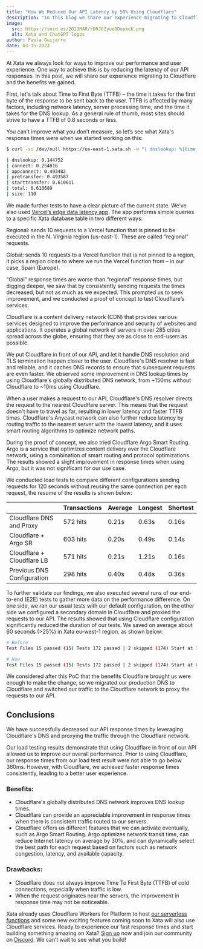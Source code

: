 ```yaml
---
title: "How We Reduced Our API Latency by 50% Using Cloudflare"
description: "In this blog we share our experience migrating to Cloudflare and the reduction in latency we gained by making the switch."
image:
  src: https://snid.es/2023MAR/rDRJ6ZyueODopkcK.png
  alt: Xata and ChatGPT logos
author: Paula Guijarro
date: 03-15-2023
---
```


At Xata we always look for ways to improve our performance and user experience. One way to achieve this is by reducing the latency of our API responses. In this post, we will share our experience migrating to Cloudflare and the benefits we gained.

First, let's talk about Time to First Byte (TTFB) – the time it takes for the first byte of the response to be sent back to the user. TTFB is affected by many factors, including network latency, server processing time, and the time it takes for the DNS lookup. As a general rule of thumb, most sites should strive to have a TTFB of 0.8 seconds or less.

You can’t improve what you don’t measure, so let’s see what Xata's response times were when we started working on this:

```bash
$ curl -so /dev/null https://us-east-1.xata.sh -w "| dnslookup: %{time_namelookup} \n| connect: %{time_connect} \n| appconnect: %{time_appconnect} \n| pretransfer: %{time_pretransfer} \n| starttransfer: %{time_starttransfer} \n| total: %{time_total} \n| size: %{size_download}\n"

| dnslookup: 0.144752
| connect: 0.254816
| appconnect: 0.493482
| pretransfer: 0.493587
| starttransfer: 0.610611
| total: 0.610689
| size: 110
```

We made further tests to have a clear picture of the current state. We’ve also used [Vercel’s edge data latency app](https://edge-data-latency.vercel.app/). The app performs simple queries to a specific Xata database table in two different ways:

Regional: sends 10 requests to a Vercel function that is pinned to be executed in the N. Virginia region (us-east-1). These are called “regional” requests.

Global: sends 10 requests to a Vercel function that is not pinned to a region, it picks a region close to where we run the Vercel function from – in our case, Spain (Europe).

<ArticleImage src="https://xata.io/images/blog/latency/latency_dist1.png" width="500" height="522" alt="Latency distribution" caption="Latency distribution from Spain" position="center" />

“Global” response times are worse than “regional” response times, but digging deeper, we saw that by consistently sending requests the times decreased, but not as much as we expected. This prompted us to seek improvement, and we conducted a proof of concept to test Cloudflare’s services.

Cloudflare is a content delivery network (CDN) that provides various services designed to improve the performance and security of websites and applications. It operates a global network of servers in over 285 cities spread across the globe, ensuring that they are as close to end-users as possible.

We put Cloudflare in front of our API, and let it handle DNS resolution and TLS termination happen closer to the user. Cloudflare's DNS resolver is fast and reliable, and it caches DNS records to ensure that subsequent requests are even faster. We observed some improvement in DNS lookup times by using Cloudflare's globally distributed DNS network, from ~150ms without Cloudflare to ~10ms using Cloudflare.

When a user makes a request to our API, Cloudflare's DNS resolver directs the request to the nearest Cloudflare server. This means that the request doesn't have to travel as far, resulting in lower latency and faster TTFB times. Cloudflare's Anycast network can also further reduce latency by routing traffic to the nearest server with the lowest latency, and it uses smart routing algorithms to optimize network paths.

During the proof of concept, we also tried Cloudflare Argo Smart Routing. Argo is a service that optimizes content delivery over the Cloudflare network, using a combination of smart routing and protocol optimizations. The results showed a slight improvement in response times when using Argo, but it was not significant for our use case.

We conducted load tests to compare different configurations sending requests for 120 seconds without reusing the same connection per each request, the resume of the results is shown below:

|  | Transactions | Average | Longest | Shortest |
| --- | --- | --- | --- | --- |
| Cloudflare DNS and Proxy | 572 hits | 0.21s | 0.63s | 0.16s |
| Cloudflare + Argo SR | 603 hits | 0.20s | 0.49s | 0.14s |
| Cloudflare + Cloudflare LB | 571 hits | 0.21s | 1.21s | 0.16s |
| Previous DNS Configuration | 298 hits | 0.40s | 0.48s | 0.36s |

To further validate our findings, we also executed several runs of our end-to-end (E2E) tests to gather more data on the performance difference. On one side, we ran our usual tests with our default configuration, on the other side we configured a secondary domain in Cloudflare and proxied the requests to our API. The results showed that using Cloudflare configuration significantly reduced the duration of our tests. We saved on average about 60 seconds (>25%) in Xata eu-west-1 region, as shown below:

```bash
# Before
Test Files 15 passed (15) Tests 172 passed | 2 skipped (174) Start at 11:07:13 Duration 221.77s (transform 793ms, setup 2ms, collect 7.42s, tests 203.69s)

# Now
Test Files 15 passed (15) Tests 172 passed | 2 skipped (174) Start at 08:32:56 Duration 157.63s (transform 822ms, setup 2ms, collect 7.09s, tests 141.18s)
```

We considered after this PoC that the benefits Cloudflare brought us were enough to make the change, so we migrated our production DNS to Cloudflare and switched our traffic to the Cloudflare network to proxy the requests to our API.

## Conclusions

We have successfully decreased our API response times by leveraging Cloudflare's DNS and proxying the traffic through the Cloudflare network.

Our load testing results demonstrate that using Cloudflare in front of our API allowed us to improve our overall performance. Prior to using Cloudflare, our response times from our load test result were not able to go below 360ms. However, with Cloudflare, we achieved faster response times consistently, leading to a better user experience.

<ArticleImage src="https://xata.io/images/blog/latency/latency_dist1.png" width="500" height="510" alt="Latency distribution" caption="Latency distribution shows large improvements" position="center" />

### Benefits:

- Cloudflare's globally distributed DNS network improves DNS lookup times.
- Cloudflare can provide an appreciable improvement in response times when there is consistent traffic routed to our servers.
- Cloudflare offers us different features that we can activate eventually, such as Argo Smart Routing. Argo optimizes network transit time, can reduce Internet latency on average by 30%, and can dynamically select the best path for each request based on factors such as network congestion, latency, and available capacity.

### Drawbacks:

- Cloudflare does not always improve Time To First Byte (TTFB) of cold connections, especially when traffic is low.
- When the request originates near the servers, the improvement in response time may not be noticeable.

Xata already uses Cloudflare Workers for Platform to host [our serverless functions](https://xata.io/blog/xata-workers) and some new exciting features coming soon to Xata will also use Cloudflare services. Ready to experience our fast response times and start building something amazing on Xata? [Sign up](https://app.xata.io/signup) now and join our community on [Discord](https://xata.io/discord). We can’t wait to see what you build!

